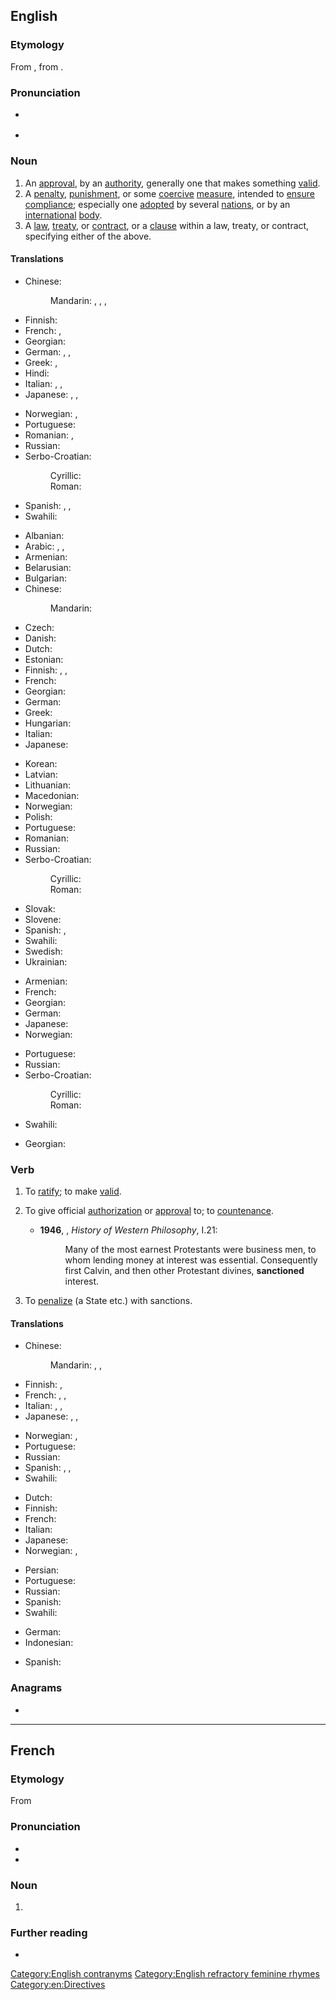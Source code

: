 ==English==
{{wikipedia|lang=en}}

===Etymology===
From {{etyl|fr|en}} {{m|fr|sanction}}, from {{etyl|la|en}} {{m|la|sanctio}}.

===Pronunciation===
* {{a|UK}} {{IPA|/ˈsæŋkʃən/|lang=en}}
* {{audio|en-us-sanction.ogg|Audio (US)|lang=en}}

===Noun===
{{en-noun|~}}

# An [[approval]], by an [[authority]], generally one that makes something [[valid]].
# A [[penalty]], [[punishment]], or some [[coercive]] [[measure]], intended to [[ensure]] [[compliance]]; especially one [[adopted]] by several [[nation]]s, or by an [[international]] [[body]].
# A [[law]], [[treaty]], or [[contract]], or a [[clause]] within a law, treaty, or contract, specifying either of the above.

====Translations====
{{trans-top|approval, by an authority, that makes something valid}}
* Chinese:
*: Mandarin: {{t+|cmn|批准|tr=pīzhǔn|sc=Hani}}, {{t+|cmn|同意|tr=tóngyì|sc=Hani}}, {{t+|cmn|認可|sc=Hani}}, {{t+|cmn|认可|tr=rènkě|sc=Hani}}
* Finnish: {{t+|fi|hyväksyntä}}
* French: {{t+|fr|approbation|f}}, {{t+|fr|validation|f}}
* Georgian: {{t|ka|სანქცია}}
* German: {{t|de|Billigung|f}}, {{t|de|Billigung|f}}, {{t|de|Sanktionierung|f}}
* Greek: {{t+|el|κύρωση|f}}, {{t+|el|επικύρωση|f}}
* Hindi: {{t+|hi|मंजूरी|f|sc=Deva}}
* Italian: {{t+|it|approvazione|f}}, {{t+|it|convalida|f}}, {{t+|it|ratifica|f}}
* Japanese: {{t+|ja|承認|tr=しょうにん, shōnin}}, {{t+|ja|認可|tr=にんか, ninka}}, {{t+|ja|許可|tr=きょか, kyoka}}
{{trans-mid}}
* Norwegian: {{t|no|godkjennelse|m}}, {{t+|no|tillatelse|m}}
* Portuguese: {{t+|pt|sanção|f}}
* Romanian: {{t+|ro|sancțiune|f}}, {{t+|ro|aprobare|f}}
* Russian: {{t+|ru|са́нкция|f}}
* Serbo-Croatian:
*: Cyrillic: {{t|sh|санкција|f}}
*: Roman: {{t+|sh|sankcija|f}}
* Spanish: {{t+|es|autorización|f}}, {{t+|es|aprobación|f}}, {{t+|es|decreto|m}}
* Swahili: {{t+|sw|kwazo}}
{{trans-bottom}}

{{trans-top|penalty, coercive measure}}
* Albanian: {{t+|sq|sanksion|m}}
* Arabic: {{t+|ar|عِقَاب|m}}, {{t|ar|إِسْتِحْسَان|m}}, {{t|ar|إِعْتِمَاد|m}}
* Armenian: {{t+|hy|պատժամիջոց|sc=Armn}}
* Belarusian: {{t|be|са́нкцыя|f}}
* Bulgarian: {{t+|bg|са́нкция}}
* Chinese:
*: Mandarin: {{t+|cmn|制裁|tr=zhicai|sc=Hani}}
* Czech: {{t+|cs|sankce|f}}
* Danish: {{t+|da|sanktion|c}}
* Dutch: {{t+|nl|sanctie|f}}
* Estonian: {{t|et|sanktsioon}}
* Finnish: {{t+|fi|seuraamus}}, {{t+|fi|sanktio}}, {{t+|fi|pakote}}
* French: {{t+|fr|sanction|f}}
* Georgian: {{t|ka|სანქცია|sc=Geor}}
* German: {{t+|de|Sanktion|f}}
* Greek: {{t+|el|κύρωση|f}}
* Hungarian: {{t+|hu|szankció}}
* Italian: {{t+|it|sanzione|f}}
* Japanese: {{t+|ja|制裁|tr=せいさい, seisai}}
{{trans-mid}}
* Korean: {{t+|ko|제재}}
* Latvian: {{t|lv|sankcija|f}}
* Lithuanian: {{t|lt|sankcija|f}}
* Macedonian: {{t|mk|санкција|f}}
* Norwegian: {{t|no|sanksjon|m}}
* Polish: {{t+|pl|sankcja|f}}
* Portuguese: {{t+|pt|sanção|f}}
* Romanian: {{t+|ro|sancțiune|f|alt=sancţiune}}
* Russian: {{t+|ru|са́нкция|f}}
* Serbo-Croatian:
*: Cyrillic: {{t|sh|санкција|f}}
*: Roman: {{t+|sh|sankcija|f}}
* Slovak: {{t|sk|sankcia|f}}
* Slovene: {{t|sl|sankcija|f}}
* Spanish: {{t+|es|sanción|f}}, {{t+|es|decreto|m}}
* Swahili: {{t+|sw|kwazo}}
* Swedish: {{t+|sv|sanktion|c}}
* Ukrainian: {{t|uk|са́нкція|f|sc=Cyrl}}
{{trans-bottom}}

{{trans-top|stipulation specifying the above}}
* Armenian: {{t+|hy|պատժամիջոց|sc=Armn}}
* French: {{t+|fr|décret|m}}
* Georgian: {{t-needed|ka}}
* German: {{t|de|Sanktionierung|f}}
* Japanese: {{t+|ja|拘束|tr=こうそく, kōsoku}}
* Norwegian: {{t|no|sanksjon|m}}
{{trans-mid}}
* Portuguese: {{t+|pt|sanção|f}}
* Russian: {{t+|ru|са́нкция|f}}
* Serbo-Croatian:
*: Cyrillic: {{t|sh|санкција|f}}
*: Roman: {{t+|sh|sankcija|f}}
* Swahili: {{t+|sw|kwazo}}
{{trans-bottom}}

{{checktrans-top}}
* Georgian: {{t-check|ka|სანქცია}}
{{trans-mid}}
{{trans-bottom}}

===Verb===
{{en-verb}}

# {{lb|en|transitive}} To [[ratify]]; to make [[valid]].
# {{lb|en|transitive}} To give official [[authorization]] or [[approval]] to; to [[countenance]].
#* '''1946''', {{w|Bertrand Russell}}, ''History of Western Philosophy'', I.21:
#*: Many of the most earnest Protestants were business men, to whom lending money at interest was essential. Consequently first Calvin, and then other Protestant divines, '''sanctioned''' interest.
# {{lb|en|transitive}} To [[penalize]] (a State etc.) with sanctions.

====Translations====
{{trans-top|to give authorization or approval to}}
* Chinese:
*: Mandarin: {{t+|cmn|批准|tr=pīzhǔn|sc=Hani}}, {{t+|cmn|同意|tr=tóngyì|sc=Hani}}, {{t+|cmn|认可|tr=rènkě|sc=Hani}}
* Finnish: {{t|fi|antaa hyväksyntä}}, {{t+|fi|hyväksyä}}
* French: {{t+|fr|autoriser}}, {{t+|fr|ratifier}}, {{t+|fr|approuver}}
* Italian: {{t+|it|approvare}}, {{t+|it|sancire}}, {{t+|it|ratificare}}
* Japanese: {{t+|ja|承認|alt=承認する|tr=しょうにんする, shōnin suru}}, {{t+|ja|認可|alt=認可する|tr=にんかする, ninka suru}}, {{t+|ja|許可|alt=許可する|tr=きょかする, kyoka suru}}
{{trans-mid}}
* Norwegian: {{t|no|godkjenne}}, {{t+|no|tillate}}
* Portuguese: {{t+|pt|sancionar}}
* Russian: {{t+|ru|санкциони́ровать|impf|pf}}
* Spanish: {{t+|es|ratificar}}, {{t+|es|autorizar}}, {{t+|es|aprobar}}
* Swahili: {{t+|sw|kwazo}}
{{trans-bottom}}

{{trans-top|to penalize a state, especially for violating international law}}
* Dutch: {{t+|nl|sanctie|f}}
* Finnish: {{t|fi|sanktioida}}
* French: {{t+|fr|sanctionner}}
* Italian: {{t|it|sanzionare}}
* Japanese: {{t+|ja|制裁|alt=制裁を加える|tr=せいさいをくわえる, sēsai o kuwaeru}}
* Norwegian: {{t|no|sanksjonere}}, {{t+|no|straffe}}
{{trans-mid}}
* Persian: {{t+|fa|تحریم|tr=tahrim|sc=fa-Arab}}
* Portuguese: {{t+|pt|sancionar}}
* Russian: {{t|ru|[[применя́ть]] [[санкция|са́нкции]]|impf}} {{qualifier|про́тив + genitive case}}
* Spanish: {{t+|es|sancionar}}
* Swahili: {{t+|sw|kwazo}}
{{trans-bottom}}

{{checktrans-top}}
* German: {{t-check|de|Sanktion}}
* Indonesian: {{t-check|id|sanksi}}
{{trans-mid}}
* Spanish: {{t-check|es|sancionar}}
{{trans-bottom}}

===Anagrams===
* {{anagrams|en|actinons|canonist|cantions|contains}}

[[Category:English contranyms]]
[[Category:English refractory feminine rhymes]]
[[Category:en:Directives]]

----

==French==
{{wikipedia|lang=fr}}

===Etymology===
From {{etyl|la|fr}} {{m|la|sanctio}}

===Pronunciation===
* {{fr-IPA}}
* {{audio|Fr-sanction.ogg|Audio|lang=fr}}

===Noun===
{{fr-noun|f}}

# {{l|en|sanction}}

===Further reading===
* {{R:TLFi}}